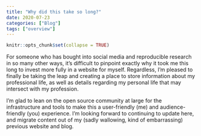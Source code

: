 ```yaml
---
title: "Why did this take so long?"
date: 2020-07-23
categories: ["Blog"]
tags: ["overview"]
---
```


```r
knitr::opts_chunk$set(collapse = TRUE)
```

For someone who has bought into social media and reproducible research in so many other ways,
it's difficult to pinpoint exactly why it took me this long to invest more fully in a website for myself.
Regardless, I'm pleased to finally be taking the leap and creating a place to store information about my professional life,
as well as details regarding my personal life that may intersect with my profession.

I'm glad to lean on the open source community at large for the infrastructure and tools to make this a user-friendly (me) and audience-friendly (you) experience.
I'm looking forward to continuing to update here,
and migrate content out of my (sadly wallowing, kind of embarrassing)
previous website and blog.